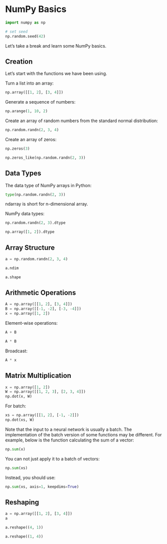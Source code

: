 # NumPy Basics

```python
import numpy as np

# set seed
np.random.seed(42)
```

Let's take a break and learn some NumPy basics.


## Creation

Let's start with the functions we have been using.

Turn a list into an array:

```python
np.array([[1, 2], [3, 4]])
```

Generate a sequence of numbers:

```python
np.arange(1, 10, 2)
```

Create an array of random numbers from the standard normal distribution:

```python
np.random.randn(2, 3, 4)
```

Create an array of zeros:

```python
np.zeros(3)
```

```python
np.zeros_like(np.random.randn(2, 3))
```


## Data Types

The data type of NumPy arrays in Python: 

```python
type(np.random.randn(2, 3))
```

ndarray is short for n-dimensional array.

NumPy data types:

```python
np.random.randn(2, 3).dtype
```

```python
np.array([1, 2]).dtype
```


## Array Structure

```python
a = np.random.randn(2, 3, 4)
```

```python
a.ndim
```

```python
a.shape
```


## Arithmetic Operations

```python
A = np.array([[1, 2], [3, 4]])
B = np.array([[-1, -2], [-3, -4]])
x = np.array([1, 2])
```

Element-wise operations:

```python
A + B
```

```python
A * B
```

Broadcast:

```python
A * x
```


## Matrix Multiplication

```python
x = np.array([1, 2])
W = np.array([[1, 2, 3], [2, 3, 4]])
np.dot(x, W)
```

For batch:

```python
xs = np.array([[1, 2], [-1, -2]])
np.dot(xs, W)
```

Note that the input to a neural network is usually a batch. The implementation of the batch version of some functions may be different. For example, below is the function calculating the sum of a vector:

```python
np.sum(x)
```

You can not just apply it to a batch of vectors:

```python
np.sum(xs)
```

Instead, you should use:

```python
np.sum(xs, axis=1, keepdims=True)
```


## Reshaping

```python
a = np.array([[1, 2], [3, 4]])
a
```

```python
a.reshape((4, 1))
```

```python
a.reshape((1, 4))
```
